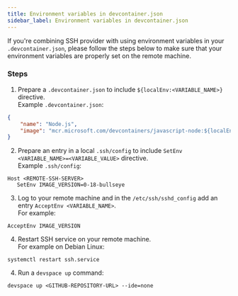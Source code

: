 ```yaml
---
title: Environment variables in devcontainer.json
sidebar_label: Environment variables in devcontainer.json
---
```


If you're combining SSH provider with using environment variables in your `.devcontainer.json`,
please follow the steps below to make sure that your environment variables are properly set on the remote machine.

### Steps

1. Prepare a `.devcontainer.json` to include `${localEnv:<VARIABLE_NAME>}` directive.<br/>
    Example `.devcontainer.json`:
```json
{
    "name": "Node.js",
    "image": "mcr.microsoft.com/devcontainers/javascript-node:${localEnv:IMAGE_VERSION}"
}
```

2. Prepare an entry in a local `.ssh/config` to include `SetEnv <VARIABLE_NAME>=<VARIABLE_VALUE>` directive.<br/>
    Example `.ssh/config`:
```console
Host <REMOTE-SSH-SERVER>
   SetEnv IMAGE_VERSION=0-18-bullseye
```

3. Log to your remote machine and in the `/etc/ssh/sshd_config` add an entry `AcceptEnv <VARIABLE_NAME>`.<br/>
    For example:
```console
AcceptEnv IMAGE_VERSION
```

4. Restart SSH service on your remote machine.<br/>
For example on Debian Linux:
```console
systemctl restart ssh.service
```

4. Run a `devspace up` command:

```console
devspace up <GITHUB-REPOSITORY-URL> --ide=none
```
